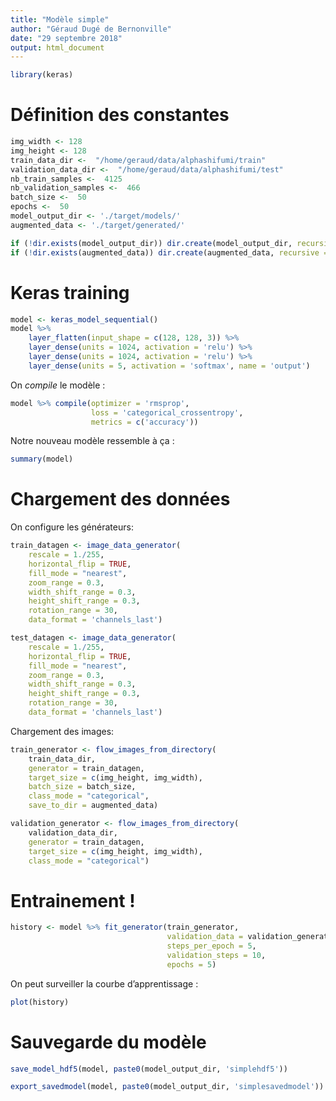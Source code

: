 ```yaml
---
title: "Modèle simple"
author: "Géraud Dugé de Bernonville"
date: "29 septembre 2018"
output: html_document
---
```


```r
library(keras)
```

# Définition des constantes

```r
img_width <- 128
img_height <- 128
train_data_dir <-  "/home/geraud/data/alphashifumi/train"
validation_data_dir <-  "/home/geraud/data/alphashifumi/test"
nb_train_samples <-  4125
nb_validation_samples <-  466 
batch_size <-  50
epochs <-  50
model_output_dir <- './target/models/'
augmented_data <- './target/generated/'

if (!dir.exists(model_output_dir)) dir.create(model_output_dir, recursive = TRUE)
if (!dir.exists(augmented_data)) dir.create(augmented_data, recursive = TRUE)
```

# Keras training


```r
model <- keras_model_sequential()
model %>%
    layer_flatten(input_shape = c(128, 128, 3)) %>%
    layer_dense(units = 1024, activation = 'relu') %>%
    layer_dense(units = 1024, activation = 'relu') %>%
    layer_dense(units = 5, activation = 'softmax', name = 'output')
```

On _compile_ le modèle :

```r
model %>% compile(optimizer = 'rmsprop',
                  loss = 'categorical_crossentropy',
                  metrics = c('accuracy'))
```

Notre nouveau modèle ressemble à ça :

```r
summary(model)
```

# Chargement des données

On configure les générateurs:
```r
train_datagen <- image_data_generator(
    rescale = 1./255,
    horizontal_flip = TRUE,
    fill_mode = "nearest",
    zoom_range = 0.3,
    width_shift_range = 0.3,
    height_shift_range = 0.3,
    rotation_range = 30,
    data_format = 'channels_last')

test_datagen <- image_data_generator(
    rescale = 1./255,
    horizontal_flip = TRUE,
    fill_mode = "nearest",
    zoom_range = 0.3,
    width_shift_range = 0.3,
    height_shift_range = 0.3,
    rotation_range = 30,
    data_format = 'channels_last')

```

Chargement des images:

```r
train_generator <- flow_images_from_directory(
    train_data_dir,
    generator = train_datagen,
    target_size = c(img_height, img_width),
    batch_size = batch_size, 
    class_mode = "categorical",
    save_to_dir = augmented_data)

validation_generator <- flow_images_from_directory(
    validation_data_dir,
    generator = train_datagen,
    target_size = c(img_height, img_width),
    class_mode = "categorical")

```

# Entrainement !

```r
history <- model %>% fit_generator(train_generator,
                                   validation_data = validation_generator,
                                   steps_per_epoch = 5,
                                   validation_steps = 10,
                                   epochs = 5)

```

On peut surveiller la courbe d'apprentissage :

```r
plot(history)
```

# Sauvegarde du modèle

```r
save_model_hdf5(model, paste0(model_output_dir, 'simplehdf5'))
```

```r
export_savedmodel(model, paste0(model_output_dir, 'simplesavedmodel'))
```

